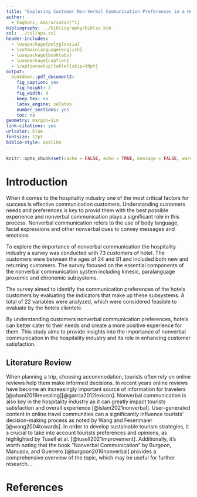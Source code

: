 ```yaml
---
title: "Exploring Customer Non-Verbal Communication Preferences in a Hotel"
author: 
  - Faghani, Amirarsalan[^1]
bibliography: ../bibliography/biblio.bib
csl: ../csl/apa.csl
header-includes:
  - \usepackage{polyglossia}
  - \setmainlanguage{english}
  - \usepackage{booktabs}
  - \usepackage{caption} 
  - \captionsetup[table]{skip=10pt}
output:
  bookdown::pdf_document2:
    fig_caption: yes
    fig_height: 3
    fig_width: 4
    keep_tex: no
    latex_engine: xelatex
    number_sections: yes
    toc: no
geometry: margin=1in
link-citations: yes
urlcolor: blue
fontsize: 12pt
biblio-style: apalike
---
```

```r
knitr::opts_chunk$set(cache = FALSE, echo = TRUE, message = FALSE, warning = FALSE)
```

<!-- ======================================================================= -->
<!-- ============================== FOOTNOTES ============================== -->
<!-- ======================================================================= -->
[^1]: 21080056, [Github Repo](https://github.com/amirarsalanfgh/midterm1.git)








# Introduction


When it comes to the hospitality industry one of the most critical factors for success is effective communication  customers. Understanding customers  needs and preferences is key to provid them with the best possible experience and nonverbal communication plays a significant role in this process. Nonverbal communication refers to the use of body language, facial expressions and other nonverbal cues to convey messages and emotions.

To explore the importance of nonverbal communication the hospitality industry a survey was conducted with 73 customers of hotel. The customers were between the ages of 24 and 81 and included both new and returning customers. The survey focused on the essential components of the nonverbal communication system including kinesic, paralanguage proxemic and chronemic subsystems.

The survey aimed to identify the communication preferences of the hotels customers by evaluating the indicators that make up these subsystems. A total of 22 variables were analyzed, which were considered feasible to evaluate by the hotels clientele.

By understanding customers  nonverbal communication preferences, hotels can better cater to their needs and create a more positive experience for them. This study aims to provide insights into the importance of nonverbal communication in the hospitality industry and its role in enhancing customer satisfaction.



## Literature Review

When planning a trip, choosing accommodation, tourists often rely on online reviews help them make informed decisions. In recent years online reviews have become an increasingly important source of information for travelers [@ahani2019revealing][@garcia2012lexicon]. Nonverbal communication is also key in the hospitality industry as it can greatly impact tourists satisfaction and overall experience [@islam2021nonverbal]. User-generated content in online travel communities can a significantly influence tourists' decision-making process as noted by Wang and Fesenmaier [@wang2004towards]. In order to develop sustainable tourism strategies, it s crucial to take into account tourists  preferences and opinions, as highlighted by Tusell et al. [@tusell2021improvement]. Additionally, it's worth noting that the book "Nonverbal Communication" by Burgoon, Manusov, and Guerrero [@burgoon2016nonverbal] provides a comprehensive overview of the topic, which may be useful for further research.
.





\newpage
# References {#references}
<div id="refs"></div>

